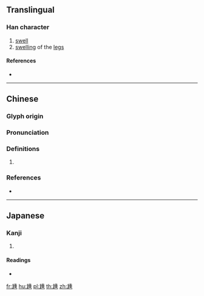 ==Translingual==

===Han character===
{{Han char|rn=43|rad=尢|as=09|sn=12|four=42011|canj=KUHJG|ids=⿺尢重}}

# [[swell]]
# [[swelling]] of the [[leg]]s

====References====
* {{Han ref|kx=0299.010|dkj=07594|dj=0954.150|hdz=10555.080|uh=5C30|ud=23600|bh=D8D8|bd=55512}}

----

==Chinese==
{{zh-forms}}

===Glyph origin===
{{Han etym}}

===Pronunciation===
{{zh-pron
|m=zhǒng,chòng
|c=zung6,zung2,cung3
|mc=y
|oc=y
|cat=
}}

===Definitions===
{{zh-hanzi}}

# {{rfdef|zh}}

===References===
* {{R:yue:Hanzi}}

----

==Japanese==

===Kanji===
{{ja-kanji|grade=|rs=尢09}}

# {{defn|lang=ja|sort=尢09}}

====Readings====
* {{ja-readings|on=[[しょう]] (shō), [[じゅ]] (ju)|kun=}}

[[fr:尰]]
[[hu:尰]]
[[pl:尰]]
[[th:尰]]
[[zh:尰]]
